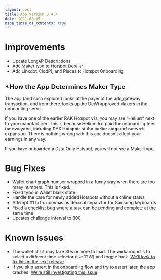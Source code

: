 ```yaml
---
layout: post
title: App Version 3.4.4
date: 2021-08-05
hide_table_of_contents: true
---
```


# Improvements

- Update LongAP Descriptions
- Add Maker type to Hotspot Details\*
- Add Linxdot, ClodPi, and Pisces to Hotspot Onboarding

<!--truncate-->

## \*How the App Determines Maker Type

The app (and soon explorer) looks at the payer of the add_gateway transaction, and from there, looks
up the DeWi approved Makers in the onboarding server.

If you have one of the earlier RAK Hotspot v1s, you may see “Helium” next to your manufacturer. This
is because Helium Inc paid the onboarding fees for everyone, including RAK Hotspots at the earlier
stages of network expansion. There is nothing wrong with this and doesn’t affect your earnings in
any way.

If you have onboarded a Data Only Hotspot, you will not see a Maker type.

# Bug Fixes

- Wallet chart graph number wrapped in a funny way when there are too many numbers. This is fixed.
- Fixed typo in Wallet blank state
- Handle the case for newly added Hotspots without a online status
- Attempt #1 to fix commas as decimal separator for Samsung keyboards
- Fixed a checklist bug where a task can be pending and complete at the same time
- Updates challenge interval to 300

# Known Issues

- The wallet chart may take 30s or more to load. The workaround is to select a different time
  selector (like 12W) and toggle back.
  [We’ll look to fix this in the next release](https://github.com/helium/hotspot-app/issues/861)
- If you skip assert in the onboarding flow and try to assert later, the app crashes.
  [We’re still investigating this issue](https://github.com/helium/hotspot-app/issues/867).
